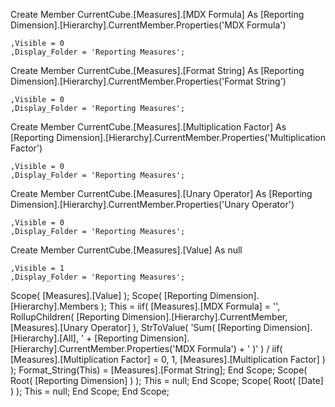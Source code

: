 Create Member CurrentCube.[Measures].[MDX Formula]
As
    [Reporting Dimension].[Hierarchy].CurrentMember.Properties('MDX Formula')

    ,Visible = 0
    ,Display_Folder = 'Reporting Measures'; 

Create Member CurrentCube.[Measures].[Format String]
As
    [Reporting Dimension].[Hierarchy].CurrentMember.Properties('Format String')

    ,Visible = 0
    ,Display_Folder = 'Reporting Measures'; 

Create Member CurrentCube.[Measures].[Multiplication Factor]
As
    [Reporting Dimension].[Hierarchy].CurrentMember.Properties('Multiplication Factor')

    ,Visible = 0
    ,Display_Folder = 'Reporting Measures'; 

Create Member CurrentCube.[Measures].[Unary Operator]
As
    [Reporting Dimension].[Hierarchy].CurrentMember.Properties('Unary Operator')

    ,Visible = 0
    ,Display_Folder = 'Reporting Measures'; 

Create Member CurrentCube.[Measures].[Value]
As
	null

    ,Visible = 1
    ,Display_Folder = 'Reporting Measures'; 

Scope( [Measures].[Value] );
        Scope( [Reporting Dimension].[Hierarchy].Members );
            This = iif( [Measures].[MDX Formula] = '', 
			       RollupChildren( [Reporting Dimension].[Hierarchy].CurrentMember,
                                   [Measures].[Unary Operator] ),
 			       StrToValue( 'Sum( [Reporting Dimension].[Hierarchy].[All], ' + 
                               [Reporting Dimension].[Hierarchy].CurrentMember.Properties('MDX Formula') +
                               ' )'
						     )
                   /
                   iif( [Measures].[Multiplication Factor] = 0, 1,
                        [Measures].[Multiplication Factor]
                       )
                      );
		Format_String(This) = [Measures].[Format String];
        End Scope;
    Scope( Root( [Reporting Dimension] ) );
        This = null;
    End Scope;
    Scope( Root( [Date] ) );
        This = null;
    End Scope;
End Scope;
